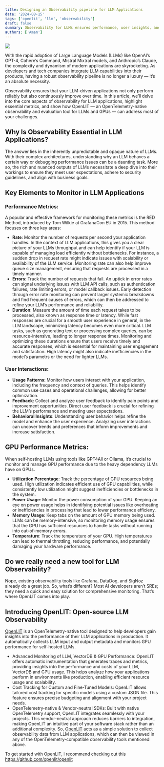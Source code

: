 ```yaml
---
title: Designing an Observability pipeline for LLM Applications
date: '2024-08-15'
tags: ['openlit', 'llm', 'observability']
draft: false
summary: Observability for LLMs ensures performance, user insights, and GPU monitoring.
authors: ['Aman']
---
```


![](https://miro.medium.com/v2/resize:fit:720/format:webp/1*4hJYEnPo5VaxRUBjmvsqgg.jpeg)

With the rapid adoption of Large Language Models (LLMs) like OpenAI’s GPT-4, Cohere’s Command, Mistral Mixtral models, and Anthropic’s Claude, the complexity and dynamism of modern applications are skyrocketing. As developers and tech companies integrate LLM capabilities into their products, having a robust observability pipeline is no longer a luxury — it’s an absolute necessity.

Observability ensures that your LLM-driven applications not only perform reliably but also continuously improve over time. In this article, we’ll delve into the core aspects of observability for LLM applications, highlight essential metrics, and show how OpenLIT — an OpenTelemetry-native observability and evaluation tool for LLMs and GPUs — can address most of your challenges.

## Why Is Observability Essential in LLM Applications?

The answer lies in the inherently unpredictable and opaque nature of LLMs. With their complex architectures, understanding why an LLM behaves a certain way or debugging performance issues can be a daunting task. More so, the rich and nuanced outputs of LLMs necessitate a deep dive into their workings to ensure they meet user expectations, adhere to security guidelines, and align with business goals.

## Key Elements to Monitor in LLM Applications

### Performance Metrics:

A popular and effective framework for monitoring these metrics is the RED Method, introduced by Tom Wilkie at GrafanaCon EU in 2015. This method focuses on three key areas:

- **Rate**: Monitor the number of requests per second your application handles. In the context of LLM applications, this gives you a clear picture of your LLMs throughput and can help identify if your LLM is capable of managing load efficiently without bottlenecks. For instance, a sudden drop in request rate might indicate issues with scalability or availability of the LLM service. Monitoring rate can also help improve queue size management, ensuring that requests are processed in a timely manner.
- **Errors**: Track the number of requests that fail. An uptick in error rates can signal underlying issues with LLM API calls, such as authentication failures, rate limiting errors, or model callback issues. Early detection through error rate monitoring can prevent larger systemic breakdowns and find frequent causes of errors, which can then be addressed to refine your LLM’s performance and reliability.
- **Duration**: Measure the amount of time each request takes to be processed, also known as response time or latency. While fast responses are crucial for a smooth user experience in general, in the LLM landscape, minimizing latency becomes even more critical. LLM tasks, such as generating text or processing complex queries, can be resource-intensive, leading to longer response times. Monitoring and optimizing these durations ensure that users receive timely and accurate responses, which is essential for maintaining user engagement and satisfaction. High latency might also indicate inefficiencies in the model’s parametrs or the need for lighter LLMs.

### User Interactions:

- **Usage Patterns**: Monitor how users interact with your application, including the frequency and context of queries. This helps identify common use cases and operational challenges, allowing for better optimization.
- **Feedback**: Collect and analyze user feedback to identify pain points and improvement opportunities. Direct user feedback is crucial for refining the LLM’s performance and meeting user expectations.
- **Behavioral Insights**: Understanding user behavior helps refine the model and enhance the user experience. Analyzing user interactions can uncover trends and preferences that inform improvements and increase satisfaction.

## GPU Performance Metrics:

When self-hosting LLMs using tools like GPT4All or Ollama, it’s crucial to monitor and manage GPU performance due to the heavy dependency LLMs have on GPUs.

- **Utilization Percentage**: Track the percentage of GPU resources being used. High utilization indicates efficient use of GPU capabilities, while consistently low utilization might suggest inefficiencies or bottlenecks in the system.
- **Power Usage**: Monitor the power consumption of your GPU. Keeping an eye on power usage helps in identifying potential issues like overheating or inefficiencies in processing that lead to lower performance efficieny.
- **Memory Usage**: Keep tabs on the amount of GPU memory being used. LLMs can be memory-intensive, so monitoring memory usage ensures that the GPU has sufficient resources to handle tasks without running into out-of-memory errors.
- **Temperature**: Track the temperature of your GPU. High temperatures can lead to thermal throttling, reducing performance, and potentially damaging your hardware performance.

## Do we really need a new tool for LLM Observability?

Nope, existing observability tools like Grafana, DataDog, and SigNoz already do a great job. So, what’s different? Most AI developers aren’t SREs; they need a quick and easy solution for comprehensive monitoring. That’s where OpenLIT comes into play.

## Introducing OpenLIT: Open-source LLM Observability

[OpenLIT](https://github.com/openlit/openlit) is an OpenTelemetry-native tool designed to help developers gain insights into the performance of their LLM applications in production. It automatically collects LLM input and output metadata and monitors GPU performance for self-hosted LLMs.

- Advanced Monitoring of LLM, VectorDB & GPU Performance: OpenLIT offers automatic instrumentation that generates traces and metrics, providing insights into the performance and costs of your LLM, VectorDB and GPU usage. This helps analyze how your applications perform in environments like production, enabling efficient resource usage and scalability.
- Cost Tracking for Custom and Fine-Tuned Models: OpenLIT allows tailored cost tracking for specific models using a custom JSON file. This feature ensures precise budgeting and alignment with your project needs.
- OpenTelemetry-native & Vendor-neutral SDKs: Built with native OpenTelemetry support, OpenLIT integrates seamlessly with your projects. This vendor-neutral approach reduces barriers to integration, making OpenLIT an intuitive part of your software stack rather than an additional complexity.
  So, [OpenLIT](https://docs.openlit.io) acts as a simple solution to collect observability data from LLM applications, which can then be viewed in any of the OpenTelemetry-compatible observability tools mentioned above.

To get started with OpenLIT, I recommend checking out this
https://github.com/openlit/openlit
